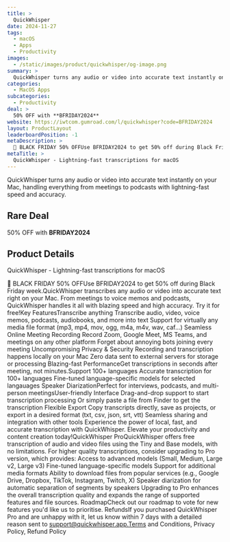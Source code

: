 ```yaml
---
title: >
  QuickWhisper
date: 2024-11-27
tags:
  - macOS
  - Apps
  - Productivity
images:
  - /static/images/product/quickwhisper/og-image.png
summary: >
  QuickWhisper turns any audio or video into accurate text instantly on your Mac, handling everything from meetings to podcasts with lightning-fast speed and accuracy.
categories:
  - MacOS Apps
subcategories:
  - Productivity
deal: >
  50% OFF with **BFRIDAY2024**
website: https://iwtcom.gumroad.com/l/quickwhisper?code=BFRIDAY2024
layout: ProductLayout
leaderboardPosition: -1
metaDescription: >
  🎁 BLACK FRIDAY 50% OFFUse BFRIDAY2024 to get 50% off during Black Friday week.QuickWhisper transcribes any audio or video into accurate text right on your Mac. From meetings to voice memos and podcasts, QuickWhisper handles it all with blazing speed and high accuracy. Try it for free!Key FeaturesTranscribe anything Transcribe audio, video, voice memos, podcasts, audiobooks, and more into text Support for virtually any media file format (mp3, mp4, mov, ogg, m4a, m4v, wav, caf...) Seamless Online Meeting Recording Record Zoom, Google Meet, MS Teams, and meetings on any other platform Forget about annoying bots joining every meeting Uncompromising Privacy &amp; Security Recording and transcription happens locally on your Mac Zero data sent to external servers for storage or processing Blazing-fast PerformanceGet transcriptions in seconds after meeting, not minutes.Support 100+ languages Accurate transcription for 100+ languages Fine-tuned language-specific models for selected langauages Speaker DiarizationPerfect for interviews, podcasts, and multi-person meetingsUser-friendly Interface Drag-and-drop support to start transcription processing Or simply paste a file from Finder to get the transcription Flexible Export Copy transcripts directly, save as projects, or export in a desired format (txt, csv, json, srt, vtt) Seamless sharing and integration with other tools Experience the power of local, fast, and accurate transcription with QuickWhisper. Elevate your productivity and content creation today!QuickWhisper ProQuickWhisper offers free transcription of audio and video files using the Tiny and Base models, with no limitations. For higher quality transcriptions, consider upgrading to Pro version, which provides: Access to advanced models (Small, Medium, Large v2, Large v3) Fine-tuned language-specific models Support for additional media formats Ability to download files from popular services (e.g., Google Drive, Dropbox, TikTok, Instagram, Twitch, X) Speaker diarization for automatic separation of segments by speakers Upgrading to Pro enhances the overall transcription quality and expands the range of supported features and file sources. RoadmapCheck out our roadmap to vote for new features you'd like us to prioritise. RefundsIf you purchased QuickWhisper Pro and are unhappy with it, let us know within 7 days with a detailed reason sent to support@quickwhisper.app.Terms and Conditions, Privacy Policy, Refund Policy
metaTitle: >
  QuickWhisper - Lightning-fast transcriptions for macOS
---
```

QuickWhisper turns any audio or video into accurate text instantly on your Mac, handling everything from meetings to podcasts with lightning-fast speed and accuracy.

## Rare Deal

50% OFF with **BFRIDAY2024**

## Product Details

QuickWhisper - Lightning-fast transcriptions for macOS

🎁 BLACK FRIDAY 50% OFFUse BFRIDAY2024 to get 50% off during Black Friday week.QuickWhisper transcribes any audio or video into accurate text right on your Mac. From meetings to voice memos and podcasts, QuickWhisper handles it all with blazing speed and high accuracy. Try it for free!Key FeaturesTranscribe anything Transcribe audio, video, voice memos, podcasts, audiobooks, and more into text Support for virtually any media file format (mp3, mp4, mov, ogg, m4a, m4v, wav, caf...) Seamless Online Meeting Recording Record Zoom, Google Meet, MS Teams, and meetings on any other platform Forget about annoying bots joining every meeting Uncompromising Privacy &amp; Security Recording and transcription happens locally on your Mac Zero data sent to external servers for storage or processing Blazing-fast PerformanceGet transcriptions in seconds after meeting, not minutes.Support 100+ languages Accurate transcription for 100+ languages Fine-tuned language-specific models for selected langauages Speaker DiarizationPerfect for interviews, podcasts, and multi-person meetingsUser-friendly Interface Drag-and-drop support to start transcription processing Or simply paste a file from Finder to get the transcription Flexible Export Copy transcripts directly, save as projects, or export in a desired format (txt, csv, json, srt, vtt) Seamless sharing and integration with other tools Experience the power of local, fast, and accurate transcription with QuickWhisper. Elevate your productivity and content creation today!QuickWhisper ProQuickWhisper offers free transcription of audio and video files using the Tiny and Base models, with no limitations. For higher quality transcriptions, consider upgrading to Pro version, which provides: Access to advanced models (Small, Medium, Large v2, Large v3) Fine-tuned language-specific models Support for additional media formats Ability to download files from popular services (e.g., Google Drive, Dropbox, TikTok, Instagram, Twitch, X) Speaker diarization for automatic separation of segments by speakers Upgrading to Pro enhances the overall transcription quality and expands the range of supported features and file sources. RoadmapCheck out our roadmap to vote for new features you'd like us to prioritise. RefundsIf you purchased QuickWhisper Pro and are unhappy with it, let us know within 7 days with a detailed reason sent to support@quickwhisper.app.Terms and Conditions, Privacy Policy, Refund Policy
